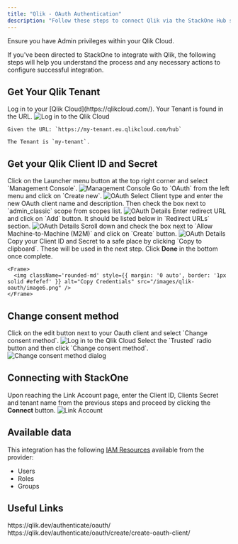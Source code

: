 ```yaml
---
title: "Qlik - OAuth Authentication"
description: "Follow these steps to connect Qlik via the StackOne Hub successfully."
---
```



<Warning>
  Ensure you have Admin privileges within your Qlik Cloud.
</Warning>

If you've been directed to StackOne to integrate with Qlik, the following steps will help you understand the process and any necessary actions to configure successful integration.

## Get Your Qlik Tenant

<Steps>
  <Step title="Log in to Qlik Cloud">
    Log in to your [Qlik Cloud](https://qlikcloud.com/). Your Tenant is found in the URL.
    <Frame>
      <img className='rounded-md' style={{ margin: '0 auto', border: '1px solid #efefef' }} alt="Log in to the Qlik Cloud" src="/images/qlik/image1.png" />
    </Frame>

    Given the URL: `https://my-tenant.eu.qlikcloud.com/hub`

    The Tenant is `my-tenant`.
  </Step>
</Steps>

## Get your Qlik Client ID and Secret

<Steps>
  <Step title="Navigate to Management Console">
    Click on the Launcher menu button at the top right corner and select `Management Console`.
    <Frame>
      <img className='rounded-md' style={{ margin: '0 auto', border: '1px solid #efefef' }} alt="Management Console" src="/images/qlik-oauth/image1.png" />
    </Frame>
  </Step>

  <Step title="OAuth">
    Go to `OAuth` from the left menu and click on `Create new`.
    <Frame>
      <img className='rounded-md' style={{ margin: '0 auto', border: '1px solid #efefef' }} alt="OAuth" src="/images/qlik-oauth/image2.png" />
    </Frame>
  </Step>

  <Step title="Enter OAuth client details">
    Select Client type and enter the new OAuth client name and description. Then check the box next to `admin_classic` scope from scopes list.
    <Frame>
      <img className='rounded-md' style={{ margin: '0 auto', border: '1px solid #efefef' }} alt="OAuth Details" src="/images/qlik-oauth/image3.png" />
    </Frame>
  </Step>

  <Step title="Add redirect URLs">
    Enter redirect URL and click on `Add` button. It should be listed below in `Redirect URLs` section.
    <Frame>
      <img className='rounded-md' style={{ margin: '0 auto', border: '1px solid #efefef' }} alt="OAuth Details" src="/images/qlik-oauth/image4.png" />
    </Frame>
  </Step>

  <Step title="Allow Machine-to-Machine">
    Scroll down and check the box next to `Allow Machine-to-Machine (M2M)` and click on `Create` button.
    <Frame>
      <img className='rounded-md' style={{ margin: '0 auto', border: '1px solid #efefef' }} alt="OAuth Details" src="/images/qlik-oauth/image5.png" />
    </Frame>
  </Step>

  <Step title="Copy Client ID and Secret">
    Copy your Client ID and Secret to a safe place by clicking `Copy to clipboard`. These will be used in the next step. Click <b>Done</b> in the bottom once complete.

    <Frame>
      <img className='rounded-md' style={{ margin: '0 auto', border: '1px solid #efefef' }} alt="Copy Credentials" src="/images/qlik-oauth/image6.png" />
    </Frame>
  </Step>
</Steps>

## Change consent method

<Steps>
  <Step title="Edit consent method">
    Click on the edit <Icon icon="ellipsis" /> button next to your Oauth client and select `Change consent method`.
        <Frame>
      <img className='rounded-md' style={{ margin: '0 auto', border: '1px solid #efefef' }} alt="Log in to the Qlik Cloud" src="/images/qlik-oauth/image7.png" />
    </Frame>
  </Step>

  <Step title="Change consent method to Trusted">
    Select the <Icon icon="circle-dot" iconType="solid" /> `Trusted` radio button and then click `Change consent method`.
        <Frame>
      <img className='rounded-md' style={{ margin: '0 auto', border: '1px solid #efefef' }} alt="Change consent method dialog" src="/images/qlik-oauth/image8.png" />
    </Frame>
  </Step>
</Steps>

## Connecting with StackOne

<Steps>
  <Step title="Enter Credentials">
    Upon reaching the Link Account page, enter the Client ID, Clients Secret and tenant name from the previous steps and proceed by clicking the <b>Connect</b> button.
    <Frame>
      <img className='rounded-md' style={{ margin: '0 auto', border: '1px solid #efefef' }} alt="Link Account" src="/images/qlik-oauth/image9.png" />
    </Frame>
  </Step>
</Steps>

<IntegrationFooter />


## Available data

This integration has the following [IAM Resources](https://docs.stackone.com/reference/iam_list_users) available from the provider:
<ul>
 <li>Users</li>
 <li>Roles</li>
 <li>Groups</li>
</ul>


## Useful Links
<Card title="OAuth Overview" icon="link" href="https://qlik.dev/authenticate/oauth/">
    https://qlik.dev/authenticate/oauth/
</Card>
<Card title="Create a new OAuth2 M2M client" icon="link" href="https://qlik.dev/authenticate/oauth/create/create-oauth-client/">
    https://qlik.dev/authenticate/oauth/create/create-oauth-client/
</Card>


